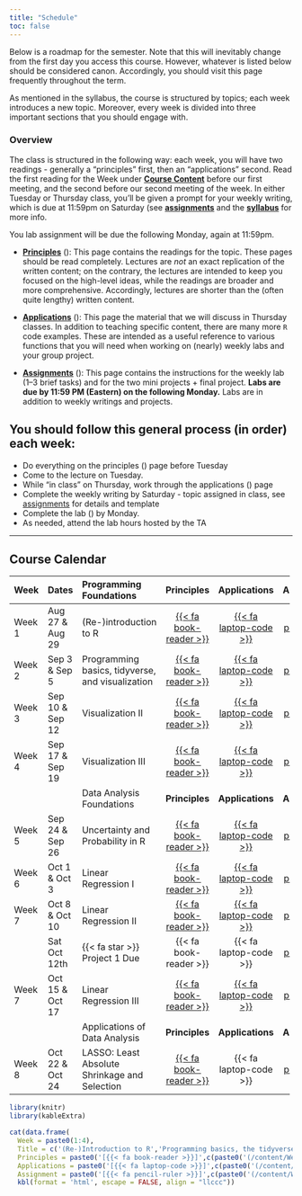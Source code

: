 ```yaml
---
title: "Schedule"
toc: false
---
```


Below is a roadmap for the semester. Note that this will inevitably change from the first day you access this course. However, whatever is listed below should be considered canon. Accordingly, you should visit this page frequently throughout the term.

As mentioned in the syllabus, the course is structured by topics; each week introduces a new topic. Moreover, every week is divided into three important sections that you should engage with. 

### Overview

The class is structured in the following way: each week, you will have two readings - generally a "principles" first, then an "applications" second. Read the first reading for the Week under [**Course Content**](/content/) before our first meeting, and the second before our second meeting of the week. In either Tuesday or Thursday class, you'll be given a prompt for your weekly writing, which is due at 11:59pm on Saturday (see [**assignments**](/assignments/) and the [**syllabus**](/syllabus/) for more info.

You lab assignment will be due the following Monday, again at 11:59pm.

- [**Principles**](/content/) (<i class="fas fa-book-reader"></i>): This page contains the readings for the topic. These pages should be read completely. Lectures are *not* an exact replication of the written content; on the contrary, the lectures are intended to keep you focused on the high-level ideas, while the readings are broader and more comprehensive. Accordingly, lectures are shorter than the (often quite lengthy) written content.

- [**Applications**](/content/) (<i class="fas fa-laptop-code"></i>): This page the material that we will discuss in Thursday classes. In addition to teaching specific content, there are many more `R` code examples. These are intended as a useful reference to various functions that you will need when working on (nearly) weekly labs and your group project.

- [**Assignments**](/assignment/) (<i class="fas fa-pencil-ruler"></i>): This page contains the instructions for the weekly lab (1–3 brief tasks) and for the two mini projects + final project. **Labs are due by 11:59 PM (Eastern) on the following Monday.** Labs are in addition to weekly writings and projects.




::: {.callout-note}
## You should follow this general process (in order) each week:

- Do everything on the principles (<i class="fas fa-book-reader"></i>) page before Tuesday
- Come to the lecture on Tuesday.
- While "in class" on Thursday, work through the applications (<i class="fas fa-laptop-code"></i>) page
- Complete the weekly writing by Saturday - topic assigned in class, see [assignments](/assignment/index.qmd#weekly-writings) for details and template
- Complete the lab (<i class="fas fa-pencil-ruler"></i>) by Monday.
- As needed, attend the lab hours hosted by the TA
:::

---

## Course Calendar

+---------+------------------+--------------------------------------------------------------------------+----------------------------------------------------+---------------------------------------------------+----------------------------------------------------------+
| Week    |  Dates           | [Programming Foundations   ]{.h4}                                        | Principles                                         | Applications                                      | Assignment                                               |
+:========+:=================+:=========================================================================+:==================================================:+:=================================================:+:========================================================:+
| Week 1  | Aug 27 & Aug 29  |  (Re-)introduction to R                                                  | [{{< fa book-reader >}}](/content/Week_01/01a.qmd) | [{{< fa laptop-code >}}](/content/Week_01/01b.qmd)| [{{< fa pencil-ruler >}}](/assignment/01-assignment.qmd) |
+---------+------------------+--------------------------------------------------------------------------+----------------------------------------------------+---------------------------------------------------+----------------------------------------------------------+
| Week 2  | Sep 3 & Sep 5    |  Programming basics, tidyverse, and visualization                        | [{{< fa book-reader >}}](/content/Week_02/02a.html)| [{{< fa laptop-code >}}](/content/Week_02/02b.qmd)| [{{< fa pencil-ruler >}}](/assignment/02-assignment.qmd) |
+---------+------------------+--------------------------------------------------------------------------+----------------------------------------------------+---------------------------------------------------+----------------------------------------------------------+
| Week 3  | Sep 10 & Sep 12  |  Visualization II                                                        | [{{< fa book-reader >}}](/content/Week_03/03a.html)| [{{< fa laptop-code >}}](/content/Week_03/03b.qmd)| [{{< fa pencil-ruler >}}](/assignment/03-assignment.qmd) |
+---------+------------------+--------------------------------------------------------------------------+----------------------------------------------------+---------------------------------------------------+----------------------------------------------------------+
| Week 4  | Sep 17 & Sep 19  |  Visualization III                                                       | [{{< fa book-reader >}}](/content/Week_04/04a.html)| [{{< fa laptop-code >}}](/content/Week_04/04b.qmd)| [{{< fa pencil-ruler >}}](/assignment/04-assignment.qmd) |
+---------+------------------+--------------------------------------------------------------------------+----------------------------------------------------+---------------------------------------------------+----------------------------------------------------------+
|         |                  |  [Data Analysis Foundations]{.h4}                                        |  **Principles**                                    | **Applications**                                  |   **Assignment**                                         |
+---------+------------------+--------------------------------------------------------------------------+----------------------------------------------------+---------------------------------------------------+----------------------------------------------------------+
| Week 5  | Sep 24 & Sep 26  |  Uncertainty and Probability in R                                        | [{{< fa book-reader >}}](/content/Week_05/05a.html)| [{{< fa laptop-code >}}](/content/Week_05/05b.qmd)| [{{< fa pencil-ruler >}}](/assignment/05-assignment.qmd) |
+---------+------------------+--------------------------------------------------------------------------+----------------------------------------------------+---------------------------------------------------+----------------------------------------------------------+
| Week 6  | Oct 1 & Oct 3    |  Linear Regression I                                                     | [{{< fa book-reader >}}](/content/Week_06/06a.html)| [{{< fa laptop-code >}}](/content/Week_06/06b.qmd)| [{{< fa pencil-ruler >}}](/assignment/06-assignment.qmd) |
+---------+------------------+--------------------------------------------------------------------------+----------------------------------------------------+---------------------------------------------------+----------------------------------------------------------+
| Week 7  | Oct 8 & Oct 10   |  Linear Regression II                                                    | [{{< fa book-reader >}}](/content/Week_07/07a.html)| [{{< fa laptop-code >}}](/content/Week_07/07b.qmd)| [{{< fa pencil-ruler >}}](/assignment/07-assignment.qmd) |
+---------+------------------+--------------------------------------------------------------------------+----------------------------------------------------+---------------------------------------------------+----------------------------------------------------------+
|         | Sat Oct 12th     |  {{< fa star >}} Project 1 Due                                           | [{{< fa book-reader >}}]{.text-light}              | [{{< fa laptop-code >}}]{.text-light}             | [{{< fa pencil-ruler >}}](/projects/project1.qmd)        |
+---------+------------------+--------------------------------------------------------------------------+----------------------------------------------------+---------------------------------------------------+----------------------------------------------------------+
| Week 7  | Oct 15 & Oct 17  |  Linear Regression III                                                   | [{{< fa book-reader >}}](/content/Week_08/08a.html)| [{{< fa laptop-code >}}](/content/Week_08/08b.qmd)| [{{< fa pencil-ruler >}}](/assignment/08-assignment.qmd) |
+---------+------------------+--------------------------------------------------------------------------+----------------------------------------------------+---------------------------------------------------+----------------------------------------------------------+
|         |                  |  [Applications of Data Analysis]{.h4}                                    |  **Principles**                                    | **Applications**                                  |   **Assignment**                                         |
+---------+------------------+--------------------------------------------------------------------------+----------------------------------------------------+---------------------------------------------------+----------------------------------------------------------+
| Week 8  | Oct 22 & Oct 24  |  LASSO: Least Absolute Shrinkage and Selection                           | [{{< fa book-reader >}}](/content/Week_09/09a.html)| [{{< fa laptop-code >}}]{.text-light}             | [{{< fa pencil-ruler >}}](/assignment/09-assignment.qmd) |
+---------+------------------+--------------------------------------------------------------------------+----------------------------------------------------+---------------------------------------------------+----------------------------------------------------------+




```r
library(knitr)
library(kableExtra)

cat(data.frame(
  Week = paste0(1:4),
  Title = c('(Re-)Introduction to R','Programming basics, the tidyverse, and visualization','Visualization II','Visualization III'),
  Principles = paste0('[{{< fa book-reader >}}]',c(paste0('(/content/Week_0',1:4,'/0',1:4,'a.html)'))),
  Applications = paste0('[{{< fa laptop-code >}}]',c(paste0('(/content/Week_0',1:4,'/0',1:4,'b.html)'))),
  Assignment = paste0('[{{< fa pencil-ruler >}}]',c(paste0('(/content/Week_0',1:4,'/0',1:4,'b.html)')))) %>%
  kbl(format = 'html', escape = FALSE, align = "llccc"))


```
